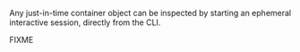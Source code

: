 Any just-in-time container object can be inspected by starting an ephemeral interactive session, directly from the CLI.

FIXME
